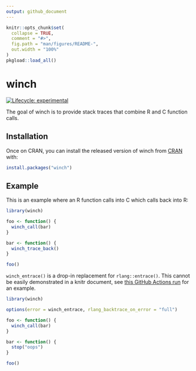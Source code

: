 ```yaml
---
output: github_document
---
```


<!-- README.md is generated from README.Rmd. Please edit that file -->

```r
knitr::opts_chunk$set(
  collapse = TRUE,
  comment = "#>",
  fig.path = "man/figures/README-",
  out.width = "100%"
)
pkgload::load_all()
```

# winch

<!-- badges: start -->
[![Lifecycle: experimental](https://img.shields.io/badge/lifecycle-experimental-orange.svg)](https://www.tidyverse.org/lifecycle/#experimental)
<!-- badges: end -->

The goal of winch is to provide stack traces that combine R and C function calls.


## Installation

Once on CRAN, you can install the released version of winch from [CRAN](https://CRAN.R-project.org) with:

``` r
install.packages("winch")
```

## Example

This is an example where an R function calls into C which calls back into R:

```r
library(winch)

foo <- function() {
  winch_call(bar)
}

bar <- function() {
  winch_trace_back()
}

foo()
```

`winch_entrace()` is a drop-in replacement for `rlang::entrace()`.
This cannot be easily demonstrated in a knitr document, see [this GitHub Actions run](https://github.com/r-prof/winch/runs/895384993?check_suite_focus=true#step:11:24) for an example.

```r
library(winch)

options(error = winch_entrace, rlang_backtrace_on_error = "full")

foo <- function() {
  winch_call(bar)
}

bar <- function() {
  stop("oops")
}

foo()
```
